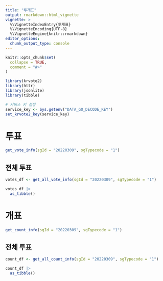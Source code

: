 ```yaml
---
title: "투개표"
output: rmarkdown::html_vignette
vignette: >
  %\VignetteIndexEntry{투개표}
  %\VignetteEncoding{UTF-8}
  %\VignetteEngine{knitr::rmarkdown}
editor_options: 
  chunk_output_type: console
---
```


```r
knitr::opts_chunk$set(
  collapse = TRUE,
  comment = "#>"
)
```

```r
library(krvote2)
library(httr)
library(jsonlite)
library(tibble)

# 서비스 키 설정
service_key <- Sys.getenv("DATA_GO_DECODE_KEY")
set_krvote2_key(service_key)
```

# 투표

```r
get_vote_info(sgId = "20220309", sgTypecode = "1")
```

## 전체 투표

```r
votes_df <- get_all_vote_info(sgId = "20220309", sgTypecode = "1")

votes_df |> 
  as_tibble()
```
      
# 개표

```r
get_count_info(sgId = "20220309", sgTypecode = "1")
```

## 전체 투표

```r
count_df <- get_all_count_info(sgId = "20220309", sgTypecode = "1")

count_df |> 
  as_tibble()
```
      
